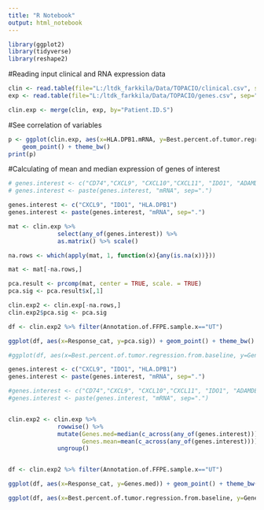 ---
title: "R Notebook"
output: html_notebook
---


```{r}
library(ggplot2)
library(tidyverse)
library(reshape2)
```


#Reading input clinical and RNA expression data
```{r}
clin <- read.table(file="L:/ltdk_farkkila/Data/TOPACIO/clinical.csv", sep=",", header=TRUE)
exp <- read.table(file="L:/ltdk_farkkila/Data/TOPACIO/genes.csv", sep=",", header=TRUE)

clin.exp <- merge(clin, exp, by="Patient.ID.S")
```


#See correlation of variables
```{r}
p <- ggplot(clin.exp, aes(x=HLA.DPB1.mRNA, y=Best.percent.of.tumor.regression.from.baseline, col=HRD.Status)) +
    geom_point() + theme_bw()
print(p)
```
#Calculating of mean and median expression of genes of interest
```{r}
# genes.interest <- c("CD74","CXCL9", "CXCL10","CXCL11", "IDO1", "ADAMDEC1", "SLAMF7" , "CCL5" , "CD3D", "HLA.DPB1")
# genes.interest <- paste(genes.interest, "mRNA", sep=".")

genes.interest <- c("CXCL9", "IDO1", "HLA.DPB1")
genes.interest <- paste(genes.interest, "mRNA", sep=".")

mat <- clin.exp %>%
              select(any_of(genes.interest)) %>% 
              as.matrix() %>% scale()

na.rows <- which(apply(mat, 1, function(x){any(is.na(x))}))

mat <- mat[-na.rows,]

pca.result <- prcomp(mat, center = TRUE, scale. = TRUE)
pca.sig <- pca.result$x[,1]

clin.exp2 <- clin.exp[-na.rows,]
clin.exp2$pca.sig <- pca.sig

df <- clin.exp2 %>% filter(Annotation.of.FFPE.sample.x=="UT")

ggplot(df, aes(x=Response_cat, y=pca.sig)) + geom_point() + theme_bw()

#ggplot(df, aes(x=Best.percent.of.tumor.regression.from.baseline, y=Genes.mean)) + geom_point() + theme_bw()
```

```{r}
genes.interest <- c("CXCL9", "IDO1", "HLA.DPB1")
genes.interest <- paste(genes.interest, "mRNA", sep=".")

#genes.interest <- c("CD74","CXCL9", "CXCL10","CXCL11", "IDO1", "ADAMDEC1", "SLAMF7" , "CCL5" , "CD3D", "HLA.DPB1")
#genes.interest <- paste(genes.interest, "mRNA", sep=".")


clin.exp2 <- clin.exp %>%
              rowwise() %>%
              mutate(Genes.med=median(c_across(any_of(genes.interest))),
                     Genes.mean=mean(c_across(any_of(genes.interest)))) %>%
              ungroup()


df <- clin.exp2 %>% filter(Annotation.of.FFPE.sample.x=="UT")

ggplot(df, aes(x=Response_cat, y=Genes.med)) + geom_point() + theme_bw()

ggplot(df, aes(x=Best.percent.of.tumor.regression.from.baseline, y=Genes.mean)) + geom_point() + theme_bw()

```

